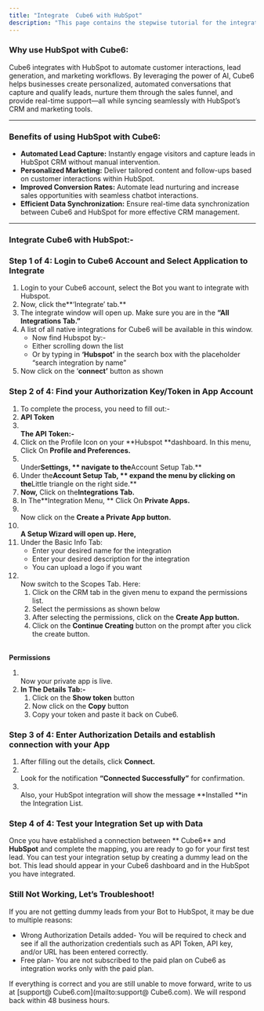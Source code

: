 ```yaml
---
title: "Integrate  Cube6 with HubSpot"
description: "This page contains the stepwise tutorial for the integration with  Cube6"
---
```


### **Why use HubSpot with  Cube6:**

 Cube6 integrates with HubSpot to automate customer interactions, lead generation, and marketing workflows. By leveraging the power of AI,  Cube6 helps businesses create personalized, automated conversations that capture and qualify leads, nurture them through the sales funnel, and provide real-time support—all while syncing seamlessly with HubSpot’s CRM and marketing tools.

---

### **Benefits of using HubSpot with  Cube6:**

- **Automated Lead Capture:** Instantly engage visitors and capture leads in HubSpot CRM without manual intervention.
- **Personalized Marketing:** Deliver tailored content and follow-ups based on customer interactions within HubSpot.
- **Improved Conversion Rates:** Automate lead nurturing and increase sales opportunities with seamless chatbot interactions.
- **Efficient Data Synchronization:** Ensure real-time data synchronization between  Cube6 and HubSpot for more effective CRM management.

---

### **Integrate  Cube6 with HubSpot:-**

### **Step 1 of 4: Login to  Cube6 Account and Select Application to Integrate**

1. Login to your  Cube6 account, select the Bot you want to integrate with Hubspot.
2. Now, click the**‘Integrate’ tab.** 
3. The integrate window will open up. Make sure you are in the **“All Integrations Tab.”**
4. A list of all native integrations for  Cube6 will be available in this window.
   - Now find Hubspot by:-
   - Either scrolling down the list
   - Or by typing in **‘**Hubspot**’** in the search box with the placeholder “search integration by name”
5. Now click on the ‘**connect’** button as shown

### **Step 2 of 4: Find your Authorization Key/Token in App Account**

 1. To complete the process, you need to fill out:-
 2. **API Token**
 3. **\
    The API Token:-**
 4. Click on the Profile Icon on your **Hubspot **dashboard. In this menu, Click On **Profile and Preferences.**
 5. \
    Under**Settings, ** navigate to the**Account Setup Tab.** 
 6. Under the**Account Setup Tab, ** expand the menu by clicking on the**Little triangle on the right side.** 
 7. **Now,** Click on the**Integrations Tab.** 
 8. In The**Integration Menu, ** Click On **Private Apps.**
 9. \
    Now click on the **Create a Private App button.**
10. **\
    A Setup Wizard will open up. Here,**
11. Under the Basic Info Tab:
    - Enter your desired name for the integration
    - Enter your desired description for the integration
    - You can upload a logo if you want
12. \
    Now switch to the Scopes Tab. Here:
    1. Click on the CRM tab in the given menu to expand the permissions list.
    2. Select the permissions as shown below
    3. After selecting the permissions, click on the **Create App button.**
    4. Click on the **Continue Creating** button on the prompt after you click the create button.

**\
Permissions**

1. \
   Now your private app is live.
2. **In The Details Tab:-**
   1. Click on the **Show token** button
   2. Now click on the **Copy** button
   3. Copy your token and paste it back on  Cube6.

### **Step 3 of 4: Enter Authorization Details and establish connection with your App**

1. After filling out the details, click **Connect.**
2. \
   Look for the notification **“Connected Successfully”** for confirmation.
3. \
   Also, your HubSpot integration will show the message **Installed **in the Integration List.

### **Step 4 of 4: Test your Integration Set up with Data**

Once you have established a connection between ** Cube6** and **HubSpot** and complete the mapping, you are ready to go for your first test lead. You can test your integration setup by creating a dummy lead on the bot. This lead should appear in your  Cube6 dashboard and in the HubSpot you have integrated.

### **Still Not Working, Let’s Troubleshoot\!**

If you are not getting dummy leads from your Bot to HubSpot, it may be due to multiple reasons:

- Wrong Authorization Details added- You will be required to check and see if all the authorization credentials such as API Token, API key, and/or URL has been entered correctly.
- Free plan- You are not subscribed to the paid plan on  Cube6 as integration works only with the paid plan.

If everything is correct and you are still unable to move forward, write to us at [support@ Cube6.com](mailto:support@ Cube6.com). We will respond back within 48 business hours.